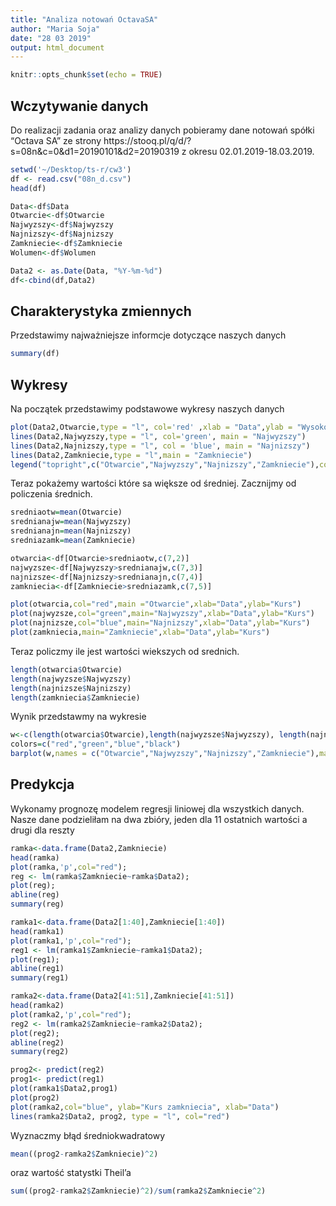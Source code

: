 ```yaml
---
title: "Analiza notowań OctavaSA"
author: "Maria Soja"
date: "28 03 2019"
output: html_document
---
```


```r
knitr::opts_chunk$set(echo = TRUE)
```

## Wczytywanie danych
Do realizacji zadania oraz analizy danych pobieramy dane notowań spółki "Octava SA" ze strony https://stooq.pl/q/d/?s=08n&c=0&d1=20190101&d2=20190319 z okresu 02.01.2019-18.03.2019.
```r
setwd('~/Desktop/ts-r/cw3')
df <- read.csv("08n_d.csv")
head(df)
```
```r
Data<-df$Data
Otwarcie<-df$Otwarcie
Najwyzszy<-df$Najwyzszy
Najnizszy<-df$Najnizszy
Zamkniecie<-df$Zamkniecie
Wolumen<-df$Wolumen
```

```r
Data2 <- as.Date(Data, "%Y-%m-%d")
df<-cbind(df,Data2)
```
## Charakterystyka zmiennych
Przedstawimy najważniejsze informcje dotyczące naszych danych
```r
summary(df)
```
## Wykresy
Na początek przedstawimy podstawowe wykresy naszych danych
```r
plot(Data2,Otwarcie,type = "l", col='red' ,xlab = "Data",ylab = "Wysokość kursu")
lines(Data2,Najwyzszy,type = "l", col='green', main = "Najwyzszy")
lines(Data2,Najnizszy,type = "l", col = 'blue', main = "Najnizszy")
lines(Data2,Zamkniecie,type = "l",main = "Zamkniecie")
legend("topright",c("Otwarcie","Najwyzszy","Najnizszy","Zamkniecie"),col = c("red","green","blue","black"),pch = "-")
```
Teraz pokażemy wartości które sa większe od średniej. Zacznijmy od policzenia średnich.
```r
sredniaotw=mean(Otwarcie)
srednianajw=mean(Najwyzszy)
srednianajn=mean(Najnizszy)
sredniazamk=mean(Zamkniecie)
```
```r
otwarcia<-df[Otwarcie>sredniaotw,c(7,2)]
najwyzsze<-df[Najwyzszy>srednianajw,c(7,3)]
najnizsze<-df[Najnizszy>srednianajn,c(7,4)]
zamkniecia<-df[Zamkniecie>sredniazamk,c(7,5)]
```
```r
plot(otwarcia,col="red",main ="Otwarcie",xlab="Data",ylab="Kurs")
plot(najwyzsze,col="green",main="Najwyzszy",xlab="Data",ylab="Kurs")
plot(najnizsze,col="blue",main="Najnizszy",xlab="Data",ylab="Kurs")
plot(zamkniecia,main="Zamkniecie",xlab="Data",ylab="Kurs")
```
Teraz policzmy ile jest wartości wiekszych od srednich.
```r
length(otwarcia$Otwarcie)
length(najwyzsze$Najwyzszy)
length(najnizsze$Najnizszy)
length(zamkniecia$Zamkniecie)
```
Wynik przedstawmy na wykresie
```r
w<-c(length(otwarcia$Otwarcie),length(najwyzsze$Najwyzszy), length(najnizsze$Najnizszy), length(zamkniecia$Zamkniecie))
colors=c("red","green","blue","black")
barplot(w,names = c("Otwarcie","Najwyzszy","Najnizszy","Zamkniecie"),main="Liczba wartości wiekszych od srednich",col = colors)
```

## Predykcja

Wykonamy prognozę modelem regresji liniowej dla wszystkich danych.
 Nasze dane podzieliłam na dwa zbióry, jeden dla 11 ostatnich wartości a drugi dla reszty

```r
ramka<-data.frame(Data2,Zamkniecie)
head(ramka)
plot(ramka,'p',col="red");
reg <- lm(ramka$Zamkniecie~ramka$Data2);
plot(reg);
abline(reg)
summary(reg)
```
```r
ramka1<-data.frame(Data2[1:40],Zamkniecie[1:40])
head(ramka1)
plot(ramka1,'p',col="red");
reg1 <- lm(ramka1$Zamkniecie~ramka1$Data2);
plot(reg1);
abline(reg1)
summary(reg1)
```
```r
ramka2<-data.frame(Data2[41:51],Zamkniecie[41:51])
head(ramka2)
plot(ramka2,'p',col="red");
reg2 <- lm(ramka2$Zamkniecie~ramka2$Data2);
plot(reg2);
abline(reg2)
summary(reg2)
```
```r
prog2<- predict(reg2)
prog1<- predict(reg1)
plot(ramka1$Data2,prog1)
plot(prog2)
plot(ramka2,col="blue", ylab="Kurs zamkniecia", xlab="Data")
lines(ramka2$Data2, prog2, type = "l", col="red")
```

Wyznaczmy błąd średniokwadratowy
```r
mean((prog2-ramka2$Zamkniecie)^2)
```
oraz wartość statystki Theil'a

```r
sum((prog2-ramka2$Zamkniecie)^2)/sum(ramka2$Zamkniecie^2)
```
